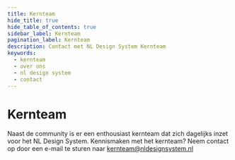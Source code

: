 ```yaml
---
title: Kernteam
hide_title: true
hide_table_of_contents: true
sidebar_label: Kernteam
pagination_label: Kernteam
description: Contact met NL Design System Kernteam
keywords:
  - kernteam
  - over ons
  - nl design system
  - contact
---
```



# Kernteam

Naast de community is er een enthousiast kernteam dat zich dagelijks inzet voor het NL Design System. Kennismaken met het kernteam? Neem contact op door een e-mail te sturen naar [kernteam@nldesignsystem.nl](mailto:kernteam@nldesignsystem.nl)

<CoreTeam headingLevel={2} />

